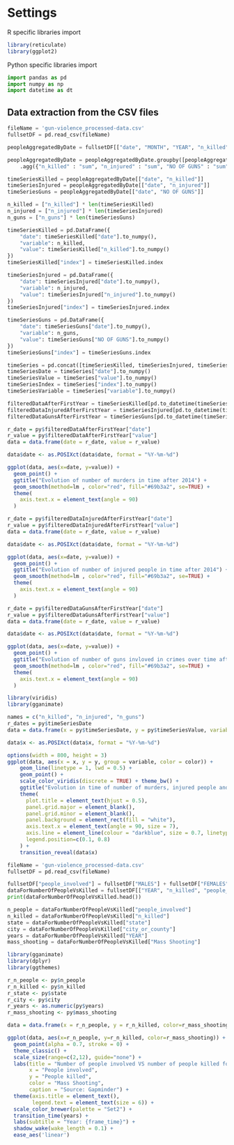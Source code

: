 
# Settings
R specific libraries import
```r
library(reticulate)
library(ggplot2)
```

Python specific libraries import
```python
import pandas as pd
import numpy as np
import datetime as dt
```
## Data extraction from the CSV files
```python
fileName = 'gun-violence_processed-data.csv'
fullsetDF = pd.read_csv(fileName)
```


```python
peopleAggregatedByDate = fullsetDF[["date", "MONTH", "YEAR", "n_killed", "n_injured", "NO OF GUNS"]]

peopleAggregatedByDate = peopleAggregatedByDate.groupby([peopleAggregatedByDate["YEAR"], peopleAggregatedByDate["MONTH"] ], as_index=False)\
    .agg({"n_killed" : "sum", "n_injured" : "sum", "NO OF GUNS" : "sum", "date": np.max}).sort_values("date", ascending=True)

timeSeriesKilled = peopleAggregatedByDate[["date", "n_killed"]]
timeSeriesInjured = peopleAggregatedByDate[["date", "n_injured"]]
timeSeriesGuns = peopleAggregatedByDate[["date", "NO OF GUNS"]]

n_killed = ["n_killed"] * len(timeSeriesKilled)
n_injured = ["n_injured"] * len(timeSeriesInjured)
n_guns = ["n_guns"] * len(timeSeriesGuns)

timeSeriesKilled = pd.DataFrame({
    "date": timeSeriesKilled["date"].to_numpy(),
    "variable": n_killed,
    "value": timeSeriesKilled["n_killed"].to_numpy()
})
timeSeriesKilled["index"] = timeSeriesKilled.index

timeSeriesInjured = pd.DataFrame({
    "date": timeSeriesInjured["date"].to_numpy(),
    "variable": n_injured,
    "value": timeSeriesInjured["n_injured"].to_numpy()
})
timeSeriesInjured["index"] = timeSeriesInjured.index

timeSeriesGuns = pd.DataFrame({
    "date": timeSeriesGuns["date"].to_numpy(),
    "variable": n_guns,
    "value": timeSeriesGuns["NO OF GUNS"].to_numpy()
})
timeSeriesGuns["index"] = timeSeriesGuns.index

timeSeries = pd.concat([timeSeriesKilled, timeSeriesInjured, timeSeriesGuns])
timeSeriesDate = timeSeries["date"].to_numpy()
timeSeriesValue = timeSeries["value"].to_numpy()
timeSeriesIndex = timeSeries["index"].to_numpy()
timeSeriesVariable = timeSeries["variable"].to_numpy()

filteredDataAfterFirstYear = timeSeriesKilled[pd.to_datetime(timeSeriesKilled["date"]) >= pd.to_datetime('2014-01-01')]
filteredDataInjuredAfterFirstYear = timeSeriesInjured[pd.to_datetime(timeSeriesInjured["date"]) >= pd.to_datetime('2014-01-01')]
filteredDataGunsAfterFirstYear = timeSeriesGuns[pd.to_datetime(timeSeriesGuns["date"]) >= pd.to_datetime('2014-01-01')]

```

```r
r_date = py$filteredDataAfterFirstYear["date"]
r_value = py$filteredDataAfterFirstYear["value"]
data = data.frame(date = r_date, value = r_value)

data$date <- as.POSIXct(data$date, format = "%Y-%m-%d")

ggplot(data, aes(x=date, y=value)) +
  geom_point() +
  ggtitle("Evolution of number of murders in time after 2014") +
  geom_smooth(method=lm , color="red", fill="#69b3a2", se=TRUE) +
  theme(
    axis.text.x = element_text(angle = 90)
  )
```
```r
r_date = py$filteredDataInjuredAfterFirstYear["date"]
r_value = py$filteredDataInjuredAfterFirstYear["value"]
data = data.frame(date = r_date, value = r_value)

data$date <- as.POSIXct(data$date, format = "%Y-%m-%d")

ggplot(data, aes(x=date, y=value)) +
  geom_point() +
  ggtitle("Evolution of number of injured people in time after 2014") +
  geom_smooth(method=lm , color="red", fill="#69b3a2", se=TRUE) +
  theme(
    axis.text.x = element_text(angle = 90)
  )
```
```r
r_date = py$filteredDataGunsAfterFirstYear["date"]
r_value = py$filteredDataGunsAfterFirstYear["value"]
data = data.frame(date = r_date, value = r_value)

data$date <- as.POSIXct(data$date, format = "%Y-%m-%d")

ggplot(data, aes(x=date, y=value)) +
  geom_point() +
  ggtitle("Evolution of number of guns invloved in crimes over time after 2014") +
  geom_smooth(method=lm , color="red", fill="#69b3a2", se=TRUE) +
  theme(
    axis.text.x = element_text(angle = 90)
  )
```


```r
library(viridis)
library(gganimate)

names = c("n_killed", "n_injured", "n_guns")
r_dates = py$timeSeriesDate
data = data.frame(x = py$timeSeriesDate, y = py$timeSeriesValue, variable=py$timeSeriesVariable, color=py$timeSeriesVariable)

data$x <- as.POSIXct(data$x, format = "%Y-%m-%d")

options(width = 800, height = 3)
ggplot(data, aes(x = x, y = y, group = variable, color = color)) +
    geom_line(linetype = 1, lwd = 0.5) +
    geom_point() +
    scale_color_viridis(discrete = TRUE) + theme_bw() +
    ggtitle("Evolution in time of number of murders, injured people and used guns") +
    theme(
      plot.title = element_text(hjust = 0.5),
      panel.grid.major = element_blank(),
      panel.grid.minor = element_blank(),
      panel.background = element_rect(fill = "white"), 
      axis.text.x = element_text(angle = 90, size = 7),
      axis.line = element_line(colour = "darkblue", size = 0.7, linetype = "solid"),
      legend.position=c(0.1, 0.8)
    ) +
    transition_reveal(data$x)


```


```python
fileName = 'gun-violence_processed-data.csv'
fullsetDF = pd.read_csv(fileName)

fullsetDF["people_involved"] = fullsetDF["MALES"] + fullsetDF["FEMALES"]
dataForNumberOfPeopleVsKilled = fullsetDF[["YEAR", "n_killed", "people_involved", "state", "city_or_county", "Mass Shooting"]]
print(dataForNumberOfPeopleVsKilled.head())

n_people = dataForNumberOfPeopleVsKilled["people_involved"]
n_killed = dataForNumberOfPeopleVsKilled["n_killed"]
state = dataForNumberOfPeopleVsKilled["state"]
city = dataForNumberOfPeopleVsKilled["city_or_county"]
years = dataForNumberOfPeopleVsKilled["YEAR"]
mass_shooting = dataForNumberOfPeopleVsKilled["Mass Shooting"]
```


```r
library(gganimate)
library(dplyr)
library(ggthemes)

r_n_people <- py$n_people
r_n_killed <- py$n_killed
r_state <- py$state
r_city <- py$city
r_years <- as.numeric(py$years)
r_mass_shooting <- py$mass_shooting

data = data.frame(x = r_n_people, y = r_n_killed, color=r_mass_shooting, years=r_years)

ggplot(data, aes(x=r_n_people, y=r_n_killed, color=r_mass_shooting)) +
  geom_point(alpha = 0.7, stroke = 0) +
  theme_classic() +
  scale_size(range=c(2,12), guide="none") +
  labs(title = "Number of people involved VS number of people killed for the same incident",
       x = "People involved",
       y = "People killed",
       color = "Mass Shooting",
       caption = "Source: Gapminder") +
  theme(axis.title = element_text(),
        legend.text = element_text(size = 6)) +
  scale_color_brewer(palette = "Set2") +
  transition_time(years) +
  labs(subtitle = "Year: {frame_time}") +
  shadow_wake(wake_length = 0.1) +
  ease_aes('linear')
```

